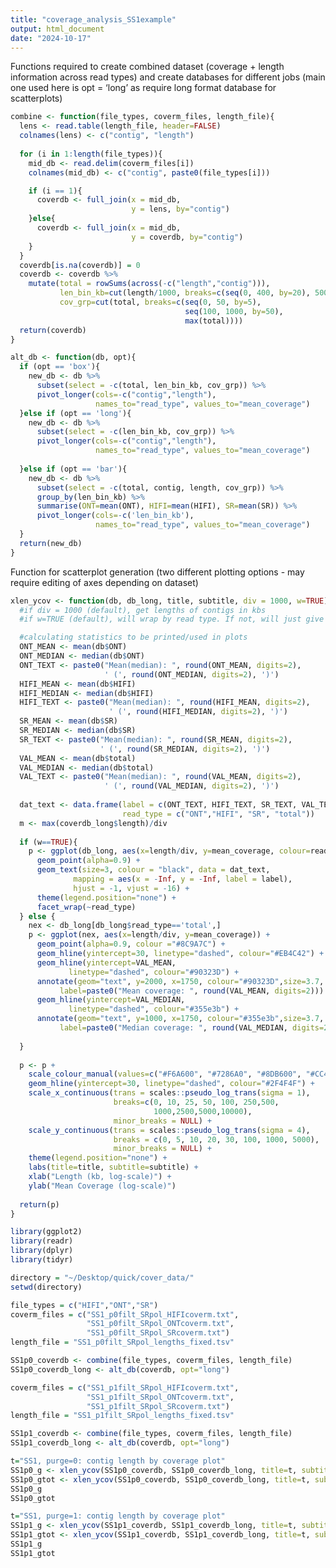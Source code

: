```yaml
---
title: "coverage_analysis_SS1example"
output: html_document
date: "2024-10-17"
---
```


Functions required to create combined dataset (coverage + length information across read types) and create databases for different jobs (main one used here is opt = 'long' as require long format database for scatterplots)
```r
combine <- function(file_types, coverm_files, length_file){
  lens <- read.table(length_file, header=FALSE)
  colnames(lens) <- c("contig", "length")
    
  for (i in 1:length(file_types)){
    mid_db <- read.delim(coverm_files[i])
    colnames(mid_db) <- c("contig", paste0(file_types[i]))

    if (i == 1){
      coverdb <- full_join(x = mid_db,
                           y = lens, by="contig")
    }else{
      coverdb <- full_join(x = mid_db, 
                           y = coverdb, by="contig")
    }
  }
  coverdb[is.na(coverdb)] = 0
  coverdb <- coverdb %>%
    mutate(total = rowSums(across(-c("length","contig"))),
           len_bin_kb=cut(length/1000, breaks=c(seq(0, 400, by=20), 500, 1000, seq(2000, max(length)/1000, by=1000))),
           cov_grp=cut(total, breaks=c(seq(0, 50, by=5),
                                       seq(100, 1000, by=50),
                                       max(total))))
  return(coverdb)
}

alt_db <- function(db, opt){
  if (opt == 'box'){
    new_db <- db %>% 
      subset(select = -c(total, len_bin_kb, cov_grp)) %>%
      pivot_longer(cols=-c("contig","length"), 
                   names_to="read_type", values_to="mean_coverage")
  }else if (opt == 'long'){
    new_db <- db %>%
      subset(select = -c(len_bin_kb, cov_grp)) %>%
      pivot_longer(cols=-c("contig","length"), 
                   names_to="read_type", values_to="mean_coverage")
    
  }else if (opt == 'bar'){
    new_db <- db %>% 
      subset(select = -c(total, contig, length, cov_grp)) %>%
      group_by(len_bin_kb) %>% 
      summarise(ONT=mean(ONT), HIFI=mean(HIFI), SR=mean(SR)) %>%
      pivot_longer(cols=-c('len_bin_kb'),
                   names_to="read_type", values_to="mean_coverage")
  }
  return(new_db)
}
```

Function for scatterplot generation (two different plotting options - may require editing of axes depending on dataset)
```r
xlen_ycov <- function(db, db_long, title, subtitle, div = 1000, w=TRUE){
  #if div = 1000 (default), get lengths of contigs in kbs
  #if w=TRUE (default), will wrap by read type. If not, will just give total

  #calculating statistics to be printed/used in plots
  ONT_MEAN <- mean(db$ONT)
  ONT_MEDIAN <- median(db$ONT)
  ONT_TEXT <- paste0("Mean(median): ", round(ONT_MEAN, digits=2),
                     ' (', round(ONT_MEDIAN, digits=2), ')')
  HIFI_MEAN <- mean(db$HIFI)
  HIFI_MEDIAN <- median(db$HIFI)
  HIFI_TEXT <- paste0("Mean(median): ", round(HIFI_MEAN, digits=2),
                      ' (', round(HIFI_MEDIAN, digits=2), ')')
  SR_MEAN <- mean(db$SR)
  SR_MEDIAN <- median(db$SR)
  SR_TEXT <- paste0("Mean(median): ", round(SR_MEAN, digits=2),
                    ' (', round(SR_MEDIAN, digits=2), ')')
  VAL_MEAN <- mean(db$total)
  VAL_MEDIAN <- median(db$total)
  VAL_TEXT <- paste0("Mean(median): ", round(VAL_MEAN, digits=2),
                     ' (', round(VAL_MEDIAN, digits=2), ')')
  
  dat_text <- data.frame(label = c(ONT_TEXT, HIFI_TEXT, SR_TEXT, VAL_TEXT),
                         read_type = c("ONT","HIFI", "SR", "total"))
  m <- max(coverdb_long$length)/div
  
  if (w==TRUE){
    p <- ggplot(db_long, aes(x=length/div, y=mean_coverage, colour=read_type)) +
      geom_point(alpha=0.9) +
      geom_text(size=3, colour = "black", data = dat_text, 
              mapping = aes(x = -Inf, y = -Inf, label = label),
              hjust = -1, vjust = -16) +
      theme(legend.position="none") +
      facet_wrap(~read_type)
  } else {
    nex <- db_long[db_long$read_type=='total',]
    p <- ggplot(nex, aes(x=length/div, y=mean_coverage)) +
      geom_point(alpha=0.9, colour ="#8C9A7C") +
      geom_hline(yintercept=30, linetype="dashed", colour="#EB4C42") +
      geom_hline(yintercept=VAL_MEAN, 
             linetype="dashed", colour="#90323D") +
      annotate(geom="text", y=2000, x=1750, colour="#90323D",size=3.7,
           label=paste0("Mean coverage: ", round(VAL_MEAN, digits=2))) +
      geom_hline(yintercept=VAL_MEDIAN, 
             linetype="dashed", colour="#355e3b") +
      annotate(geom="text", y=1000, x=1750, colour="#355e3b",size=3.7,
           label=paste0("Median coverage: ", round(VAL_MEDIAN, digits=2)))
      
  }
  
  p <- p +
    scale_colour_manual(values=c("#F6A600", "#7286A0", "#8DB600", "#CC4E5C")) +
    geom_hline(yintercept=30, linetype="dashed", colour="#2F4F4F") +
    scale_x_continuous(trans = scales::pseudo_log_trans(sigma = 1),
                       breaks=c(0, 10, 25, 50, 100, 250,500, 
                                1000,2500,5000,10000),
                       minor_breaks = NULL) +
    scale_y_continuous(trans = scales::pseudo_log_trans(sigma = 4),
                       breaks = c(0, 5, 10, 20, 30, 100, 1000, 5000), 
                       minor_breaks = NULL) +
    theme(legend.position="none") +
    labs(title=title, subtitle=subtitle) + 
    xlab("Length (kb, log-scale)") + 
    ylab("Mean Coverage (log-scale)")
  
  return(p)
}

```


```r
library(ggplot2)
library(readr)
library(dplyr)
library(tidyr)

directory = "~/Desktop/quick/cover_data/"
setwd(directory)

file_types = c("HIFI","ONT","SR")
coverm_files = c("SS1_p0filt_SRpol_HIFIcoverm.txt", 
                 "SS1_p0filt_SRpol_ONTcoverm.txt",
                 "SS1_p0filt_SRpol_SRcoverm.txt")
length_file = "SS1_p0filt_SRpol_lengths_fixed.tsv"

SS1p0_coverdb <- combine(file_types, coverm_files, length_file)
SS1p0_coverdb_long <- alt_db(coverdb, opt="long")

coverm_files = c("SS1_p1filt_SRpol_HIFIcoverm.txt", 
                 "SS1_p1filt_SRpol_ONTcoverm.txt",
                 "SS1_p1filt_SRpol_SRcoverm.txt")
length_file = "SS1_p1filt_SRpol_lengths_fixed.tsv"

SS1p1_coverdb <- combine(file_types, coverm_files, length_file)
SS1p1_coverdb_long <- alt_db(coverdb, opt="long")

```

```r
t="SS1, purge=0: contig length by coverage plot"
SS1p0_g <- xlen_ycov(SS1p0_coverdb, SS1p0_coverdb_long, title=t, subtitle="Divided by read type", w=TRUE)
SS1p0_gtot <- xlen_ycov(SS1p0_coverdb, SS1p0_coverdb_long, title=t, subtitle="Combined (total) coverage", w=FALSE)
SS1p0_g
SS1p0_gtot
```

```r
t="SS1, purge=1: contig length by coverage plot"
SS1p1_g <- xlen_ycov(SS1p1_coverdb, SS1p1_coverdb_long, title=t, subtitle="Divided by read type", w=TRUE)
SS1p1_gtot <- xlen_ycov(SS1p1_coverdb, SS1p1_coverdb_long, title=t, subtitle="Combined (total) coverage", w=FALSE)
SS1p1_g
SS1p1_gtot
```


